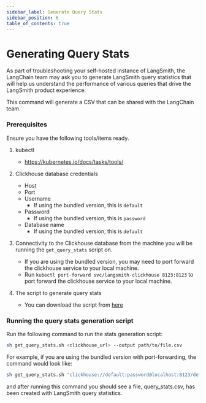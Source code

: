 ```yaml
---
sidebar_label: Generate Query Stats
sidebar_position: 6
table_of_contents: true
---
```


# Generating Query Stats

As part of troubleshooting your self-hosted instance of LangSmith, the LangChain team may ask you to generate LangSmith query statistics that will help us understand the performance of various queries that drive the LangSmith product experience.

This command will generate a CSV that can be shared with the LangChain team.

### Prerequisites

Ensure you have the following tools/items ready.

1. kubectl

   - https://kubernetes.io/docs/tasks/tools/

2. Clickhouse database credentials

   - Host
   - Port
   - Username
     - If using the bundled version, this is `default`
   - Password
     - If using the bundled version, this is `password`
   - Database name
     - If using the bundled version, this is `default`

3. Connectivity to the Clickhouse database from the machine you will be running the `get_query_stats` script on.

   - If you are using the bundled version, you may need to port forward the clickhouse service to your local machine.
   - Run `kubectl port-forward svc/langsmith-clickhouse 8123:8123` to port forward the clickhouse service to your local machine.

4. The script to generate query stats

   - You can download the script from [here](https://github.com/langchain-ai/helm/blob/main/charts/langsmith/scripts/get_query_stats.sh)

### Running the query stats generation script

Run the following command to run the stats generation script:

```bash
sh get_query_stats.sh <clickhouse_url> --output path/to/file.csv
```

For example, if you are using the bundled version with port-forwarding, the command would look like:

```bash
sh get_query_stats.sh "clickhouse://default:password@localhost:8123/default" --output query_stats.csv
```

and after running this command you should see a file, query_stats.csv, has been created with LangSmith query statistics.
